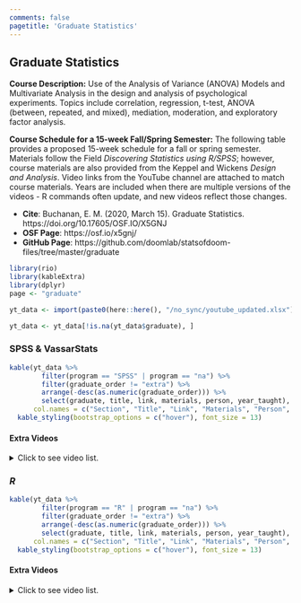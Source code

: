 ```yaml
---
comments: false
pagetitle: 'Graduate Statistics'
---
```


## Graduate Statistics 

**Course Description:** Use of the Analysis of Variance (ANOVA) Models and Multivariate Analysis in the design and analysis of psychological experiments. Topics include correlation, regression, t-test, ANOVA (between, repeated, and mixed), mediation, moderation, and exploratory factor analysis. 

**Course Schedule for a 15-week Fall/Spring Semester:** The following table provides a proposed 15-week schedule for a fall or spring semester. Materials follow the Field _Discovering Statistics using R/SPSS_; however, course materials are also provided from the Keppel and Wickens _Design and Analysis_. Video links from the YouTube channel are attached to match course materials. Years are included when there are multiple versions of the videos - R commands often update, and new videos reflect those changes.

- **Cite**: Buchanan, E. M. (2020, March 15). Graduate Statistics. https://doi.org/10.17605/OSF.IO/X5GNJ 
- **OSF Page**: https://osf.io/x5gnj/
- **GitHub Page**: https://github.com/doomlab/statsofdoom-files/tree/master/graduate

```r
library(rio)
library(kableExtra)
library(dplyr)
page <- "graduate"

yt_data <- import(paste0(here::here(), "/no_sync/youtube_updated.xlsx"))

yt_data <- yt_data[!is.na(yt_data$graduate), ]
```

### SPSS & VassarStats

```r
kable(yt_data %>% 
        filter(program == "SPSS" | program == "na") %>% 
        filter(graduate_order != "extra") %>% 
        arrange(-desc(as.numeric(graduate_order))) %>%
        select(graduate, title, link, materials, person, year_taught),
      col.names = c("Section", "Title", "Link", "Materials", "Person", "Year Taught")) %>% 
  kable_styling(bootstrap_options = c("hover"), font_size = 13)
```

#### Extra Videos

<details>

  <summary>
  Click to see video list.
  </summary>

```r
kable(yt_data %>% 
        filter(program == "SPSS" | program == "na") %>% 
        filter(graduate_order == "extra") %>% 
        arrange(desc(graduate)) %>% 
        select(graduate, title, link, materials, person, year_taught),
      col.names = c("Section", "Title", "Link", "Materials", "Person", "Year Taught")) %>% 
  kable_styling(bootstrap_options = c("hover"), font_size = 13)
```

</details>

### *R* 

```r
kable(yt_data %>% 
        filter(program == "R" | program == "na") %>% 
        filter(graduate_order != "extra") %>% 
        arrange(-desc(as.numeric(graduate_order))) %>%
        select(graduate, title, link, materials, person, year_taught),
      col.names = c("Section", "Title", "Link", "Materials", "Person", "Year Taught")) %>% 
  kable_styling(bootstrap_options = c("hover"), font_size = 13)
```

#### Extra Videos

<details>

  <summary>
  Click to see video list.
  </summary>

```r
kable(yt_data %>% 
        filter(program == "R" | program == "na") %>% 
        filter(graduate_order == "extra") %>% 
        arrange(desc(graduate)) %>% 
        select(graduate, title, link, materials, person, year_taught),
      col.names = c("Section", "Title", "Link", "Materials", "Person", "Year Taught")) %>% 
  kable_styling(bootstrap_options = c("hover"), font_size = 13)
```

</details>